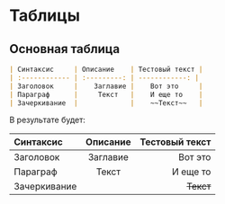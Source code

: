 # Таблицы

## Основная таблица

```md filename="Markdown"
| Синтаксис     | Описание    | Тестовый текст |
| :------------ | :---------: | ------------: |
| Заголовок     |    Заглавие |    Вот это     |
| Параграф      |     Текст   |    И еще то    |
| Зачеркивание  |             |    ~~Текст~~   |
```

В результате будет:

| Синтаксис     | Описание    | Тестовый текст |
| :------------ | :---------: | ------------: |
| Заголовок     |    Заглавие |    Вот это     |
| Параграф      |     Текст   |    И еще то    |
| Зачеркивание  |             |    ~~Текст~~   |
